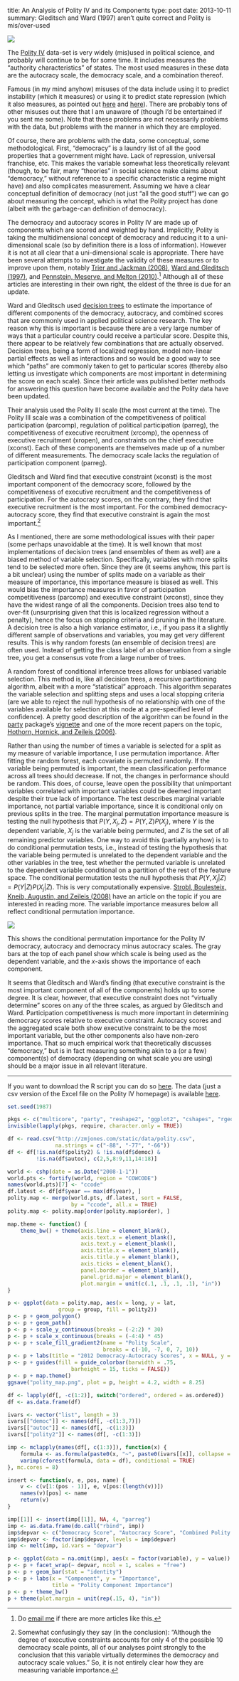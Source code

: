 title: An Analysis of Polity IV and its Components
type: post
date: 2013-10-11
summary: Gleditsch and Ward (1997) aren't quite correct and Polity is mis/over-used

![](/static/posts/polity_map.png)

The [Polity IV](http://www.systemicpeace.org/polity/polity4.htm) data-set is very widely (mis)used in political science, and probably will continue to be for some time. It includes measures the "authority characteristics" of states. The most used measures in these data are the autocracy scale, the democracy scale, and a combination thereof.

Famous (in my mind anyhow) misuses of the data include using it to predict instability (which it measures) or using it to predict state repression (which it also measures, as pointed out [here](http://myweb.fsu.edu/dwh06c/pages/documents/pi_concept13Aug13.pdf) and [here](/static/papers/eeesr_manuscript.pdf)). There are probably tons of other misuses out there that I am unaware of (though I'd be entertained if you sent me some). Note that these problems are not necessarily problems with the data, but problems with the manner in which they are employed.

Of course, there are problems with the data, some conceptual, some methodological. First, "democracy" is a laundry list of all the good properties that a government might have. Lack of repression, universal franchise, etc. This makes the variable somewhat less theoretically relevant (though, to be fair, many "theories" in social science make claims about "democracy," without reference to a specific characteristic a regime might have) and also complicates measurement. Assuming we have a clear conceptual definition of democracy (not just "all the good stuff") we can go about measuring the concept, which is what the Polity project has done (albeit with the garbage-can definition of democracy).

The democracy and autocracy scores in Polity IV are made up of components which are scored and weighted by hand. Implicitly, Polity is taking the multidimensional concept of democracy and reducing it to a uni-dimensional scale (so by definition there is a loss of information). However it is not at all clear that a uni-dimensional scale is appropriate. There have been several attempts to investigate the validity of these measures or to improve upon them, notably [Trier and Jackman (2008)](http://onlinelibrary.wiley.com/store/10.1111/j.1540-5907.2007.00308.x/asset/j.1540-5907.2007.00308.x.pdf?v=1&t=hmmj6qc9&s=a58085960ab32d712b17743723af1155c241629d), [Ward and Gleditsch (1997)](http://jcr.sagepub.com/content/41/3/361.full.pdf), and [Pennstein, Meserve, and Melton (2010)](http://pan.oxfordjournals.org/content/early/2010/08/26/pan.mpq020.full.pdf).[^1] Although all of these articles are interesting in their own right, the eldest of the three is due for an update.

Ward and Gleditsch used [decision trees](http://en.wikipedia.org/wiki/Decision_tree_learning) to estimate the importance of different components of the democracy, autocracy, and combined scores that are commonly used in applied political science research. The key reason why this is important is because there are a very large number of ways that a particular country could receive a particular score. Despite this, there appear to be relatively few combinations that are actually observed. Decision trees, being a form of localized regression, model non-linear partial effects as well as interactions and so would be a good way to see which "paths" are commonly taken to get to particular scores (thereby also letting us investigate which components are most important in determining the score on each scale). Since their article was published better methods for answering this question have become available and the Polity data have been updated.

Their analysis used the Polity III scale (the most current at the time). The Polity III scale was a combination of the competitiveness of political participation (parcomp), regulation of political participation (parreg), the competitiveness of executive recruitment (xrcomp), the openness of executive recruitment (xropen), and constraints on the chief executive (xconst). Each of these components are themselves made up of a number of different measurements. The democracy scale lacks the regulation of participation component (parreg).

Gleditsch and Ward find that executive constraint (xconst) is the most important component of the democracy score, followed by the competitiveness of executive recruitment and the competitiveness of participation. For the autocracy scores, on the contrary, they find that executive recruitment is the most important. For the combined democracy-autocracy score, they find that executive constraint is again the most important.[^2]

As I mentioned, there are some methodological issues with their paper (some perhaps unavoidable at the time). It is well known that most implementations of decision trees (and ensembles of them as well) are a biased method of variable selection. Specifically, variables with more splits tend to be selected more often. Since they are (it seems anyhow, this part is a bit unclear) using the number of splits made on a variable as their measure of importance, this importance measure is biased as well. This would bias the importance measures in favor of participation competitiveness (parcomp) and executive constraint (xrconst), since they have the widest range of all the components. Decision trees also tend to over-fit (unsurprising given that this is localized regression without a penalty), hence the focus on stopping criteria and pruning in the literature. A decision tree is also a high variance estimator, i.e., if you pass it a slightly different sample of observations and variables, you may get very different results. This is why random forests (an ensemble of decision trees) are often used. Instead of getting the class label of an observation from a single tree, you get a consensus vote from a large number of trees.

A random forest of conditional inference trees allows for unbiased variable selection. This method is, like all decision trees, a recursive partitioning algorithm, albeit with a more "statistical" approach. This algorithm separates the variable selection and splitting steps and uses a local stopping criteria (are we able to reject the null hypothesis of no relationship with one of the variables available for selection at this node at a pre-specified level of confidence). A pretty good description of the algorithm can be found in the [party](http://cran.r-project.org/web/packages/party/index.html) package's [vignette](http://cran.r-project.org/web/packages/party/vignettes/party.pdf) and one of the more recent papers on the topic, [Hothorn, Hornick, and Zeileis (2006)](http://statmath.wu-wien.ac.at/~zeileis/papers/Hothorn+Hornik+Zeileis-2006.pdf).

Rather than using the number of times a variable is selected for a split as my measure of variable importance, I use permutation importance. After fitting the random forest, each covariate is permuted randomly. If the variable being permuted is important, the mean classification performance across all trees should decrease. If not, the changes in performance should be random. This does, of course, leave open the possibility that unimportant variables correlated with important variables could be deemed important despite their true lack of importance. The test describes marginal variable importance, not partial variable importance, since it is conditional only on previous splits in the tree. The marginal permutation importance measure is testing the null hypothesis that $P(Y, X_j, Z) = P(Y, Z)P(X_j)$, where $Y$ is the dependent variable, $X_j$ is the variable being permuted, and $Z$ is the set of all remaining predictor variables. One way to avoid this (partially anyhow) is to do conditional permutation tests, i.e., instead of testing the hypothesis that the variable being permuted is unrelated to the dependent variable and the other variables in the tree, test whether the permuted variable is unrelated to the dependent variable conditional on a partition of the rest of the feature space. The conditional permutation tests the null hypothesis that $P(Y, X_j|Z) = P(Y|Z)P(X_j|Z)$. This is very computationally expensive. [Strobl, Boulesteix, Kneib, Augustin, and Zeileis (2008)](http://www.biomedcentral.com/content/pdf/1471-2105-9-307.pdf) have an article on the topic if you are interested in reading more. The variable importance measures below all reflect conditional permutation importance.

![](/static/posts/polity.png)

This shows the conditional permutation importance for the Polity IV democracy, autocracy and democracy minus autocracy scales. The gray bars at the top of each panel show which scale is being used as the dependent variable, and the $x$-axis shows the importance of each component.

It seems that Gleditsch and Ward's finding (that executive constraint is the most important component of all of the components) holds up to some degree. It is clear, however, that executive constraint does not "virtually determine" scores on any of the three scales, as argued by Gleditsch and Ward. Participation competitiveness is much more important in determining democracy scores relative to executive constraint. Autocracy scores and the aggregated scale both show executive constraint to be the most important variable, but the other components also have non-zero importance. That so much empirical work that theoretically discusses "democracy," but is in fact measuring something akin to a (or a few) component(s) of democracy (depending on what scale you are using) should be a major issue in all relevant literature.

<hr/>

If you want to download the R script you can do so [here](/static/posts/polity.R). The data (just a csv version of the Excel file on the Polity IV homepage) is available [here](/static/data/polity.csv).

```r
set.seed(1987)

pkgs <- c("multicore", "party", "reshape2", "ggplot2", "cshapes", "rgeos")
invisible(lapply(pkgs, require, character.only = TRUE))

df <- read.csv("http://zmjones.com/static/data/polity.csv",
               na.strings = c("-88", "-77", "-66"))
df <- df[!is.na(df$polity2) & !is.na(df$democ) &
         !is.na(df$autoc), c(2,5,8:9,11,14:18)]

world <- cshp(date = as.Date("2008-1-1"))
world.pts <- fortify(world, region = "COWCODE")
names(world.pts)[7] <- "ccode"
df.latest <- df[df$year == max(df$year), ]
polity.map <- merge(world.pts, df.latest, sort = FALSE,
                    by = "ccode", all.x = TRUE)
polity.map <- polity.map[order(polity.map$order), ]

map.theme <- function() {
    theme_bw() + theme(axis.line = element_blank(),
                       axis.text.x = element_blank(),
                       axis.text.y = element_blank(),
                       axis.title.x = element_blank(),
                       axis.title.y = element_blank(),
                       axis.ticks = element_blank(),
                       panel.border = element_blank(),
                       panel.grid.major = element_blank(),
                       plot.margin = unit(c(.1, .1, .1, .1), "in"))
}

p <- ggplot(data = polity.map, aes(x = long, y = lat,
                group = group, fill = polity2))
p <- p + geom_polygon()
p <- p + geom_path()
p <- p + scale_y_continuous(breaks = (-2:2) * 30)
p <- p + scale_x_continuous(breaks = (-4:4) * 45)
p <- p + scale_fill_gradient2(name = "Polity Scale",
                              breaks = c(-10, -7, 0, 7, 10))
p <- p + labs(title = "2012 Democracy-Autocracy Scores", x = NULL, y = NULL)
p <- p + guides(fill = guide_colorbar(barwidth = .75,
                    barheight = 15, ticks = FALSE))
p <- p + map.theme()
ggsave("polity_map.png", plot = p, height = 4.2, width = 8.25)

df <- lapply(df[, -c(1:2)], switch("ordered", ordered = as.ordered))
df <- as.data.frame(df)

ivars <- vector("list", length = 3)
ivars[["democ"]] <- names(df[, -c(1:3,7)])
ivars[["autoc"]] <- names(df[, -c(1:3)])
ivars[["polity2"]] <- names(df[, -c(1:3)])

imp <- mclapply(names(df[, c(1:3)]), function(x) {
    formula <- as.formula(paste0(x, "~", paste0(ivars[[x]], collapse = "+")))
    varimp(cforest(formula, data = df), conditional = TRUE)
}, mc.cores = 8)

insert <- function(v, e, pos, name) {
    v <- c(v[1:(pos - 1)], e, v[pos:(length(v))])
    names(v)[pos] <- name
    return(v)
}

imp[[1]] <- insert(imp[[1]], NA, 4, "parreg")
imp <- as.data.frame(do.call("rbind", imp))
imp$depvar <- c("Democracy Score", "Autocracy Score", "Combined Polity Score")
imp$depvar <- factor(imp$depvar, levels = imp$depvar)
imp <- melt(imp, id.vars = "depvar")

p <- ggplot(data = na.omit(imp), aes(x = factor(variable), y = value))
p <- p + facet_wrap(~ depvar, ncol = 1, scales = "free")
p <- p + geom_bar(stat = "identity")
p <- p + labs(x = "Component", y = "Importance",
              title = "Polity Component Importance")
p <- p + theme_bw()
p + theme(plot.margin = unit(rep(.15, 4), "in"))

```
[^1]: Do [email me](mailto:zmj@zmjones.com) if there are more articles like this.
[^2]: Somewhat confusingly they say (in the conclusion): "Although the degree of executive constraints accounts for only 4 of the possible 10 democracy scale points, all of our analyses point strongly to the conclusion that this variable virtually determines the democracy and autocracy scale values." So, it is not entirely clear how they are measuring variable importance.

